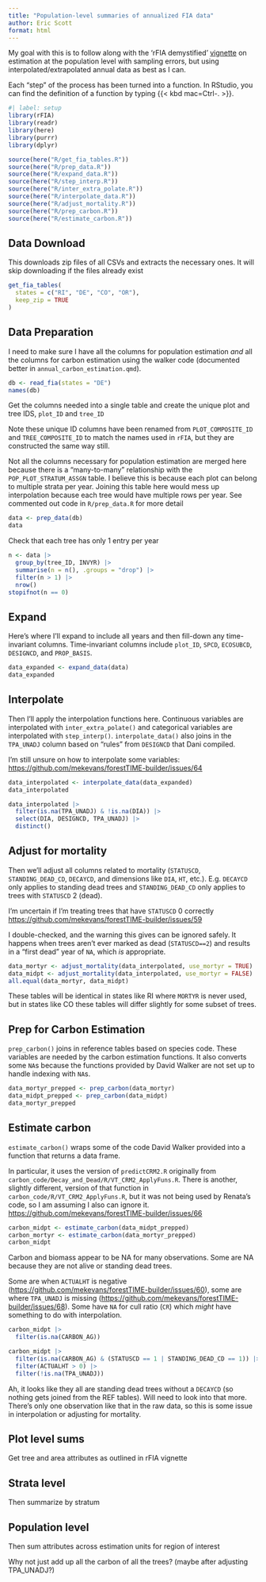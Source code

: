 ```yaml
---
title: "Population-level summaries of annualized FIA data"
author: Eric Scott
format: html
---
```


My goal with this is to follow along with the 'rFIA demystified' [vignette](https://doserlab.com/files/rfia/articles/fiademystified#with-sampling-errors) on estimation at the population level with sampling errors, but using interpolated/extrapolated annual data as best as I can.

Each "step" of the process has been turned into a function.
In RStudio, you can find the definition of a function by typing {{< kbd mac=Ctrl-. >}}.

```r
#| label: setup
library(rFIA)
library(readr)
library(here)
library(purrr)
library(dplyr)

source(here("R/get_fia_tables.R"))
source(here("R/prep_data.R"))
source(here("R/expand_data.R"))
source(here("R/step_interp.R"))
source(here("R/inter_extra_polate.R"))
source(here("R/interpolate_data.R"))
source(here("R/adjust_mortality.R"))
source(here("R/prep_carbon.R"))
source(here("R/estimate_carbon.R"))
```

## Data Download

This downloads zip files of all CSVs and extracts the necessary ones.
It will skip downloading if the files already exist

```r
get_fia_tables(
  states = c("RI", "DE", "CO", "OR"),
  keep_zip = TRUE
)
```

## Data Preparation

I need to make sure I have all the columns for population estimation *and* all the columns for carbon estimation using the walker code (documented better in `annual_carbon_estimation.qmd`).

```r
db <- read_fia(states = "DE")
names(db)
```

Get the columns needed into a single table and create the unique plot and tree IDS, `plot_ID` and `tree_ID`

::: callout-note
Note these unique ID columns have been renamed from `PLOT_COMPOSITE_ID` and `TREE_COMPOSITE_ID` to match the names used in `rFIA`, but they are constructed the same way still.
:::

::: callout-important
Not all the columns necessary for population estimation are merged here because there is a "many-to-many" relationship with the `POP_PLOT_STRATUM_ASSGN` table.
I believe this is because each plot can belong to multiple strata per year.
Joining this table here would mess up interpolation because each tree would have multiple rows per year.
See commented out code in `R/prep_data.R` for more detail
:::

```r
data <- prep_data(db)
data
```

Check that each tree has only 1 entry per year

```r
n <- data |> 
  group_by(tree_ID, INVYR) |> 
  summarise(n = n(), .groups = "drop") |>
  filter(n > 1) |> 
  nrow()
stopifnot(n == 0)
```

## Expand

Here's where I'll expand to include all years and then fill-down any time-invariant columns.
Time-invariant columns include `plot_ID`, `SPCD`, `ECOSUBCD`, `DESIGNCD`, and `PROP_BASIS`.

```r
data_expanded <- expand_data(data)
data_expanded
```

## Interpolate

Then I'll apply the interpolation functions here.
Continuous variables are interpolated with `inter_extra_polate()` and categorical variables are interpolated with `step_interp()`.
`interpolate_data()` also joins in the `TPA_UNADJ` column based on "rules" from `DESIGNCD` that Dani compiled.

::: callout-important
I'm still unsure on how to interpolate some variables:\
<https://github.com/mekevans/forestTIME-builder/issues/64>
:::

```r
data_interpolated <- interpolate_data(data_expanded)
data_interpolated
```

```r
data_interpolated |> 
  filter(is.na(TPA_UNADJ) & !is.na(DIA)) |> 
  select(DIA, DESIGNCD, TPA_UNADJ) |> 
  distinct()

```

## Adjust for mortality

Then we'll adjust all columns related to mortality (`STATUSCD`, `STANDING_DEAD_CD`, `DECAYCD`, and dimensions like `DIA`, `HT`, etc.).
E.g.
`DECAYCD` only applies to standing dead trees and `STANDING_DEAD_CD` only applies to trees with `STATUSCD` 2 (dead).

::: callout-important
I'm uncertain if I'm treating trees that have `STATUSCD` 0 correctly\
<https://github.com/mekevans/forestTIME-builder/issues/59>
:::

::: callout-note
I double-checked, and the warning this gives can be ignored safely.
It happens when trees aren't ever marked as dead (`STATUSCD==2`) and results in a "first dead" year of `NA`, which *is* appropriate.
:::

```r
data_mortyr <- adjust_mortality(data_interpolated, use_mortyr = TRUE)
data_midpt <- adjust_mortality(data_interpolated, use_mortyr = FALSE)
all.equal(data_mortyr, data_midpt)
```

These tables will be identical in states like RI where `MORTYR` is never used, but in states like CO these tables will differ slightly for some subset of trees.

## Prep for Carbon Estimation

`prep_carbon()` joins in reference tables based on species code.
These variables are needed by the carbon estimation functions.
It also converts some `NA`s because the functions provided by David Walker are not set up to handle indexing with `NA`s.

```r
data_mortyr_prepped <- prep_carbon(data_mortyr)
data_midpt_prepped <- prep_carbon(data_midpt)
data_mortyr_prepped
```

## Estimate carbon

`estimate_carbon()` wraps some of the code David Walker provided into a function that returns a data frame.

::: callout-important
In particular, it uses the version of `predictCRM2.R` originally from `carbon_code/Decay_and_Dead/R/VT_CRM2_ApplyFuns.R`.
There is another, slightly different, version of that function in `carbon_code/R/VT_CRM2_ApplyFuns.R`, but it was not being used by Renata's code, so I am assuming I also can ignore it.\
<https://github.com/mekevans/forestTIME-builder/issues/66>
:::

```r
carbon_midpt <- estimate_carbon(data_midpt_prepped)
carbon_mortyr <- estimate_carbon(data_mortyr_prepped)
carbon_midpt
```

Carbon and biomass appear to be NA for many observations.
Some are NA because they are not alive or standing dead trees.

Some are when `ACTUALHT` is negative (<https://github.com/mekevans/forestTIME-builder/issues/60>), some are where `TPA_UNADJ` is missing (<https://github.com/mekevans/forestTIME-builder/issues/68>).
Some have `NA` for cull ratio (`CR`) which *might* have something to do with interpolation.

```r
carbon_midpt |>
  filter(is.na(CARBON_AG)) 

carbon_midpt |> 
  filter(is.na(CARBON_AG) & (STATUSCD == 1 | STANDING_DEAD_CD == 1)) |> 
  filter(ACTUALHT > 0) |> 
  filter(!is.na(TPA_UNADJ)) 
```

Ah, it looks like they all are standing dead trees without a `DECAYCD` (so nothing gets joined from the REF tables).
Will need to look into that more.
There's only one observation like that in the raw data, so this is some issue in interpolation or adjusting for mortality.

## Plot level sums

Get tree and area attributes as outlined in rFIA vignette

## Strata level

Then summarize by stratum

## Population level

Then sum attributes across estimation units for region of interest

Why not just add up all the carbon of all the trees?
(maybe after adjusting TPA_UNADJ?)
